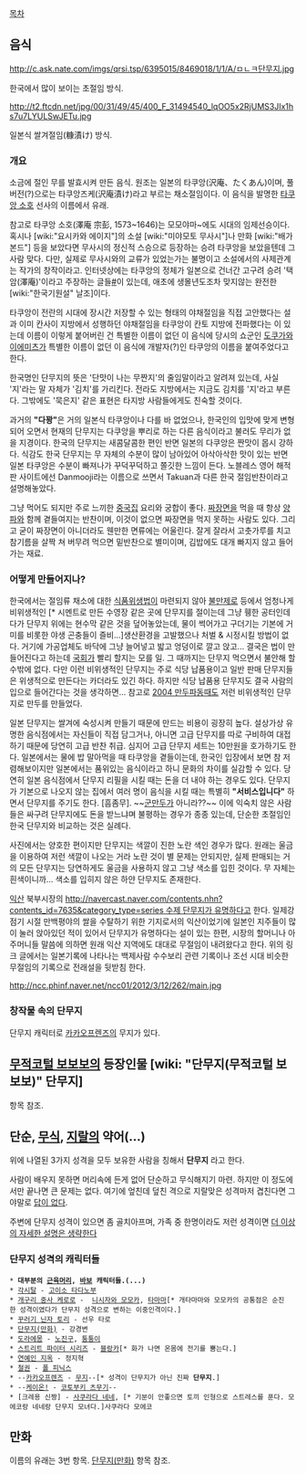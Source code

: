 [[목차]]
== 음식 ==
http://c.ask.nate.com/imgs/qrsi.tsp/6395015/8469018/1/1/A/ㅁㄴㅋ단무지.jpg

한국에서 많이 보이는 초절임 방식.

http://t2.ftcdn.net/jpg/00/31/49/45/400_F_31494540_lqOO5x2RjUMS3JIx1hs7u7LYULSwJETu.jpg

일본식 쌀겨절임(糠漬け) 방식.

=== 개요 ===
소금에 절인 무를 발효시켜 만든 음식. 원조는 일본의 타쿠앙(沢庵、たくあん)이며, 풀버전(?)으로는 타쿠앙즈케(沢庵漬け)라고 부르는 채소절임이다. 이 음식을 발명한 [[타쿠앙 소호]] 선사의 이름에서 유래.

참고로 타쿠앙 소호(澤庵 宗彭, 1573~1646)는 모모야마~에도 시대의 임제선승이다. 혹시나 [wiki:"요시카와 에이지"]의 소설 [wiki:"미야모토 무사시"]나 만화 [wiki:"배가본드"] 등을 보았다면 무사시의 정신적 스승으로 등장하는 승려 타쿠앙을 보았을텐데 그 사람 맞다. 다만, 실제로 무사시와의 교류가 있었는가는 불명이고 소설에서의 사제관계는 작가의 창작이라고. 인터넷상에는 타쿠앙의 정체가 일본으로 건너간 고구려 승려 '택암(澤庵)'이라고 주장하는 글들[http://www.unn.net/ColumnIssue/detail.asp?nsCode=49914 #]이 있는데, 애초에 생몰년도조차 맞지않는 완전한 [wiki:"한국기원설" 날조]이다.

타쿠앙이 전란의 시대에 장시간 저장할 수 있는 형태의 야채절임을 직접 고안했다는 설과 이미 칸사이 지방에서 성행하던 야채절임을 타쿠앙이 칸토 지방에 전파했다는 이 있는데 이름이 이렇게 붙어버린 건 특별한 이름이 없던 이 음식에 당시의 쇼군인 [[도쿠가와 이에미츠]]가 특별한 이름이 없던 이 음식에 개발자(?)인 타쿠앙의 이름을 붙여주었다고 한다. 

한국명인 단무지의 뜻은 '단맛이 나는 무짠지'의 줄임말이라고 알려져 있는데, 사실 '지'라는 말 자체가 '김치'를 가리킨다. 전라도 지방에서는 지금도 김치를 '지'라고 부른다. 그밖에도 '묵은지' 같은 표현은 타지방 사람들에게도 친숙할 것이다.

과거의 '''"다꽝"'''은 거의 일본식 타쿠앙이나 다를 바 없었으나, 한국인의 입맛에 맞게 변형되어 오면서 현재의 단무지는 다쿠앙을 뿌리로 하는 다른 음식이라고 불러도 무리가 없을 지경이다. 한국의 단무지는 새콤달콤한 편인 반면 일본의 다쿠앙은 짠맛이 몹시 강하다. 식감도 한국 단무지는 무 자체의 수분이 많이 남아있어 아삭아삭한 맛이 있는 반면 일본 타쿠앙은 수분이 빠져나가 꾸덕꾸덕하고 쫄깃한 느낌이 든다. 노블레스 영어 해적판 사이트에선 Danmooji라는 이름으로 쓰면서 Takuan과 다른 한국 절임반찬이라고 설명해놓았다.

그냥 먹어도 되지만 주로 느끼한 [[중국집]] 요리와 궁합이 좋다. [[짜장면]]을 먹을 때 항상 [[양파]]와 함께 곁들여지는 반찬이며, 이것이 없으면 짜장면을 먹지 못하는 사람도 있다. 그리고 굳이 짜장면이 아니더라도 웬만한 면류에는 어울린다. 잘게 잘라서 고춧가루를 치고 참기름을 살짝 쳐 버무려 먹으면 밑반찬으로 별미이며, 김밥에도 대개 빠지지 않고 들어가는 재료. 

=== 어떻게 만들어지나? ===
한국에서는 절임류 채소에 대한 [[식품위생법]]이 마련되지 않아 [[불만제로]] 등에서 엄청나게 비위생적인 [* 시멘트로 만든 수영장 같은 곳에 단무지를 절이는데 그냥 휑한 공터인데다가 단무지 위에는 현수막 같은 것을 덮어놓았는데, 물이 썩어가고 구더기는 기본에 거미를 비롯한 야생 곤충들이 즐비...]생산환경을 고발했으나 처벌 & 시정시킬 방법이 없다. 거기에 가공업체도 바닥에 그냥 늘어넣고 밟고 엉덩이로 깔고 앉고... 결국은 법이 만들어진다고 하는데 [[국회]]가 빨리 할지는 모를 일. 그 때까지는 단무지 먹으면서 불안해 할 수밖에 없다. 다만 이런 비위생적인 단무지는 주로 식당 납품용이고 일반 판매 단무지들은 위생적으로 만든다는 카더라도 있긴 하다. 하지만 식당 납품용 단무지도 결국 사람의 입으로 들어간다는 것을 생각하면... 참고로 [[2004 만두파동]]때도 저런 비위생적인 단무지로 만두를 만들었다.

일본 단무지는 쌀겨에 숙성시켜 만들기 때문에 만드는 비용이 굉장히 높다. 설상가상 유명한 음식점에서는 자신들이 직접 담그거나, 아니면 고급 단무지를 따로 구비하여 대접하기 때문에 당연히 고급 반찬 취급. 심지어 고급 단무지 세트는 10만원을 호가하기도 한다. 일본에서는 물에 밥 말아먹을 때 타쿠앙을 곁들이는데, 한국인 입장에서 보면 참 저렴해보이지만 일본에서는 품위있는 음식이라고 하니 문화의 차이를 실감할 수 있다. 
당연히 일본 음식점에서 단무지 리필을 시킬 때는 돈을 더 내야 하는 경우도 있다. 단무지가 기본으로 나오지 않는 집에서 여러 명이 음식을 시킬 때는 특별히 '''"서비스입니다"''' 하면서 단무지를 주기도 한다. [흠좀무]. ~~[[군만두]]가 아니라??~~ 이에 익숙치 않은 사람들은 싸구려 단무지에도 돈을 받느냐며 불평하는 경우가 종종 있는데, 단순한 초절임인 한국 단무지와 비교하는 것은 실례다.

사진에서는 양호한 편이지만 단무지는 색깔이 진한 노란 색인 경우가 많다. 원래는 울금을 이용하여 저런 색깔이 나오는 거라 노란 것이 별 문제는 안되지만, 실제 판매되는 거의 모든 단무지는 당연하게도 울금을 사용하지 않고 그냥 색소를 입힌 것이다. 무 자체는 흰색이니까... 색소를 입히지 않은 하얀 단무지도 존재한다.

[[익산]] 북부시장의 [[http://navercast.naver.com/contents.nhn?contents_id=7635&category_type=series 수제 단무지가 유명하다]]고 한다. 일제강점기 시절 만백평야의 쌀을 수탈하기 위한 기지로서의 익산이었기에 일본인 지주들이 많이 눌러 앉아있던 적이 있어서 단무지가 유명하다는 설이 있는 한편, 시장의 할머니나 아주머니들 말씀에 의하면 원래 익산 지역에도 대대로 무절임이 내려왔다고 한다. 위의 링크 글에서는 일본기록에 나타나는 백제사람 수수보리 관련 기록이나 조선 시대 비슷한 무절임의 기록으로 전래설을 뒷받침 한다.

http://ncc.phinf.naver.net/ncc01/2012/3/12/262/main.jpg

=== 창작물 속의 단무지 ===
단무지 캐릭터로 [[카카오프렌즈]]의 무지가 있다.

== [[무적코털 보보보]]의 등장인물 [wiki: "단무지(무적코털 보보보)" 단무지] ==
항목 참조.

== 단순, [[무식]], [[지랄]]의 약어(...) ==
위에 나열된 3가지 성격을 모두 보유한 사람을 칭해서 '''단무지''' 라고 한다.

사람이 배우지 못하면 머리속에 든게 없어 단순하고 무식해지기 마련. 하지만 이 정도에서만 끝나면 큰 문제는 없다. 여기에 엎친데 덮친 격으로 지랄맞은 성격마저 겹친다면 그야말로 [[답이 없다]].

주변에 단무지 성격이 있으면 좀 골치아프며, 가족 중 한명이라도 저런 성격이면 [[더 이상의 자세한 설명은 생략한다]]

=== 단무지 성격의 캐릭터들 ===
 * '''대부분의 [[근육머리]], [[바보]] 캐릭터들.(...)'''
 * [[각시탈]] - [[고이소 타다노부]]
 * [[개구리 중사 케로로]] -  [[니시자와 모모카]], [[타마마]][* 개타마마와 모모카의 공통점은 순진한 성격이였다가 단무지 성격으로 변하는 이중인격이다.]
 * [[꾸러기 닌자 토리]] - 선우 타로
 * [[단무지(만화)]] - 강경변
 * [[도라에몽]] - [[노진구]], [[퉁퉁이]]
 * [[스트리트 파이터 시리즈]] - [[블랑카]][* 화가 나면 온몸에 전기를 뿜는다.]
 * [[연예인 지옥]] - 정지혁
 * [[철권]] - [[폴 피닉스]]
 * --[[카카오프렌즈]] - [[무지]]--[* 성격이 단무지가 아닌 진짜 '''단무지'''.]
 * --[[케이온!]] - [[코토부키 츠무기]]--
 * [크레용 신짱] - [[사쿠라다 네네]], [* 기분이 안좋으면 토끼 인형으로 스트레스를 푼다. 모에코랑 네네랑 단무지 모녀다.]사쿠라다 모에코
 
== 만화 ==
이름의 유래는 3번 항목. [[단무지(만화)]] 항목 참조.
